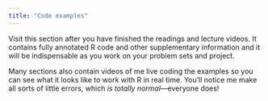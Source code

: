 ```yaml
---
title: "Code examples"
---
```


Visit this section after you have finished the readings and lecture videos. It contains fully annotated R code and other supplementary information and it will be indispensable as you work on your problem sets and project.

Many sections also contain videos of me live coding the examples so you can see what it looks like to work with R in real time. You'll notice me make all sorts of little errors, which *is totally normal*—everyone does!

